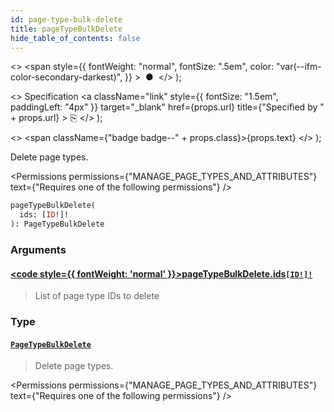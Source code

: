 ```yaml
---
id: page-type-bulk-delete
title: pageTypeBulkDelete
hide_table_of_contents: false
---
```


  <>
    <span
      style={{
        fontWeight: "normal",
        fontSize: ".5em",
        color: "var(--ifm-color-secondary-darkest)",
      }}
    >
      &nbsp;●&nbsp;
    </span>
  </>
);

  <>
    Specification
    <a
      className="link"
      style={{ fontSize: "1.5em", paddingLeft: "4px" }}
      target="\_blank"
      href={props.url}
      title={"Specified by " + props.url}
    >
      ⎘
    </a>
  </>
);

  <>
    <span className={"badge badge--" + props.class}>{props.text}</span>
  </>
);

Delete page types.

<Permissions
  permissions={"MANAGE_PAGE_TYPES_AND_ATTRIBUTES"}
  text={"Requires one of the following permissions"}
/>

```graphql
pageTypeBulkDelete(
  ids: [ID!]!
): PageTypeBulkDelete
```

### Arguments

#### [<code style={{ fontWeight: 'normal' }}>pageTypeBulkDelete.<b>ids</b></code>](#)<Bullet />[`[ID!]!`](../../../api-reference/miscellaneous/scalars/id) <Badge class="secondary" text="non-null"/> <Badge class="secondary" text="scalar"/> <Badge class="secondary" text="miscellaneous"/>

> List of page type IDs to delete

### Type

#### [`PageTypeBulkDelete`](../../../api-reference/pages/objects/page-type-bulk-delete) <Badge class="secondary" text="object"/> <Badge class="secondary" text="pages"/>

> Delete page types.

<Permissions
  permissions={"MANAGE_PAGE_TYPES_AND_ATTRIBUTES"}
  text={"Requires one of the following permissions"}
/>

>

